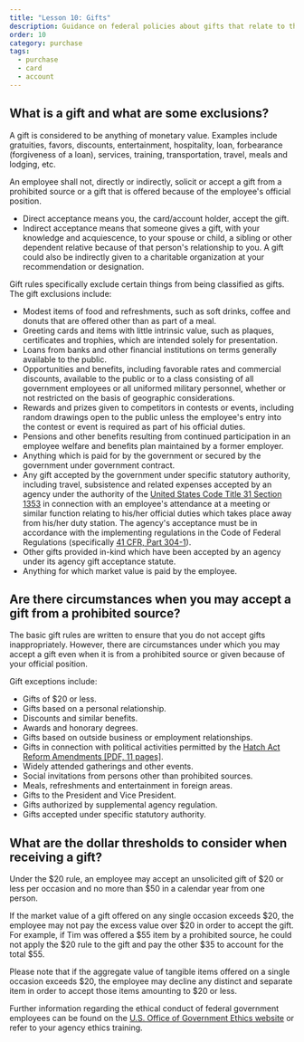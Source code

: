 ```yaml
---
title: "Lesson 10: Gifts"
description: Guidance on federal policies about gifts that relate to the GSA SmartPay purchase program.
order: 10
category: purchase
tags:
  - purchase
  - card
  - account
---
```


## What is a gift and what are some exclusions?

A gift is considered to be anything of monetary value. Examples include gratuities, favors, discounts, entertainment, hospitality, loan, forbearance (forgiveness of a loan), services, training, transportation, travel, meals and lodging, etc.

An employee shall not, directly or indirectly, solicit or accept a gift from a prohibited source or a gift that is offered because of the employee's official position.

- Direct acceptance means you, the card/account holder, accept the gift.
- Indirect acceptance means that someone gives a gift, with your knowledge and acquiescence, to your spouse or child, a sibling or other dependent relative because of that person's relationship to you. A gift could also be indirectly given to a charitable organization at your recommendation or designation.

Gift rules specifically exclude certain things from being classified as gifts. The gift exclusions include:

- Modest items of food and refreshments, such as soft drinks, coffee and donuts that are offered other than as part of a meal.
- Greeting cards and items with little intrinsic value, such as plaques, certificates and trophies, which are intended solely for presentation.
- Loans from banks and other financial institutions on terms generally available to the public.
- Opportunities and benefits, including favorable rates and commercial discounts, available to the public or to a class consisting of all government employees or all uniformed military personnel, whether or not restricted on the basis of geographic considerations.
- Rewards and prizes given to competitors in contests or events, including random drawings open to the public unless the employee's entry into the contest or event is required as part of his official duties.
- Pensions and other benefits resulting from continued participation in an employee welfare and benefits plan maintained by a former employer.
- Anything which is paid for by the government or secured by the government under government contract.
- Any gift accepted by the government under specific statutory authority, including travel, subsistence and related expenses accepted by an agency under the authority of the [United States Code Title 31 Section 1353](https://uscode.house.gov/view.xhtml?req=(title:31%20section:1353%20edition:prelim)%20OR%20(granuleid:USC-prelim-title31-section1353)&f=treesort&edition=prelim&num=0&jumpTo=true) in connection with an employee's attendance at a meeting or similar function relating to his/her official duties which takes place away from his/her duty station. The agency's acceptance must be in accordance with the implementing regulations in the Code of Federal Regulations (specifically [41 CFR, Part 304-1](https://www.ecfr.gov/current/title-41/subtitle-F/chapter-304/subchapter-A/part-304-1)).
- Other gifts provided in-kind which have been accepted by an agency under its agency gift acceptance statute.
- Anything for which market value is paid by the employee.

## Are there circumstances when you may accept a gift from a prohibited source?

The basic gift rules are written to ensure that you do not accept gifts inappropriately. However, there are circumstances under which you may accept a gift even when it is from a prohibited source or given because of your official position.

Gift exceptions include:
- Gifts of $20 or less.
- Gifts based on a personal relationship.
- Discounts and similar benefits.
- Awards and honorary degrees.
- Gifts based on outside business or employment relationships.
- Gifts in connection with political activities permitted by the [Hatch Act Reform Amendments [PDF, 11 pages]](https://www.congress.gov/103/statute/STATUTE-107/STATUTE-107-Pg1001.pdf).
- Widely attended gatherings and other events.
- Social invitations from persons other than prohibited sources.
- Meals, refreshments and entertainment in foreign areas.
- Gifts to the President and Vice President.
- Gifts authorized by supplemental agency regulation.
- Gifts accepted under specific statutory authority.

## What are the dollar thresholds to consider when receiving a gift?

Under the $20 rule, an employee may accept an unsolicited gift of $20 or less per occasion and no more than $50 in a calendar year from one person. 

If the market value of a gift offered on any single occasion exceeds $20, the employee may not pay the excess value over $20 in order to accept the gift. For example, if Tim was offered a $55 item by a prohibited source, he could not apply the $20 rule to the gift and pay the other $35 to account for the total $55.

Please note that if the aggregate value of tangible items offered on a single occasion exceeds $20, the employee may decline any distinct and separate item in order to accept those items amounting to $20 or less.

Further information regarding the ethical conduct of federal government employees can be found on the [U.S. Office of Government Ethics website](http://www.oge.gov/) or refer to your agency ethics training.

